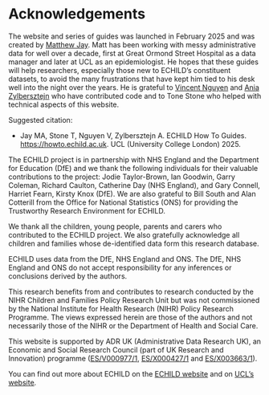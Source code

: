# Acknowledgements {.unnumbered}

The website and series of guides was launched in February 2025 and was created by [Matthew Jay](https://profiles.ucl.ac.uk/60536-matthew-jay){target="_blank"}. Matt has been working with messy administrative data for well over a decade, first at Great Ormond Street Hospital as a data manager and later at UCL as an epidemiologist. He hopes that these guides will help researchers, especially those new to ECHILD's constituent datasets, to avoid the many frustrations that have kept him tied to his desk well into the night over the years. He is grateful to [Vincent Nguyen](https://profiles.ucl.ac.uk/64668-vincent-grigori){target="_blank"} and [Ania Zylbersztejn](https://profiles.ucl.ac.uk/47044-ania-zylbersztejn){target="_blank"} who have contributed code and to Tone Stone who helped with technical aspects of this website.

Suggested citation:

* Jay MA, Stone T, Nguyen V, Zylbersztejn A. ECHILD How To Guides. [https://howto.echild.ac.uk](https://howto.echild.ac.uk){target="_blank"}. UCL (University College London) 2025.

The ECHILD project is in partnership with NHS England and the Department for Education (DfE) and we thank the following individuals for their valuable contributions to the project: Jodie Taylor-Brown, Ian Goodwin, Garry Coleman, Richard Caulton, Catherine Day (NHS England), and Gary Connell, Harriet Fearn, Kirsty Knox (DfE). We are also grateful to Bill South and Alan Cotterill from the Office for National Statistics (ONS) for providing the Trustworthy Research Environment for ECHILD.

We thank all the children, young people, parents and carers who contributed to the ECHILD project. We also gratefully acknowledge all children and families whose de-identified data form this research database.

ECHILD uses data from the DfE, NHS England and ONS. The DfE, NHS England and ONS do not accept responsibility for any inferences or conclusions derived by the authors.

This research benefits from and contributes to research conducted by the NIHR Children and Families Policy Research Unit but was not commissioned by the National Institute for Health Research (NIHR) Policy Research Programme. The views expressed herein are those of the authors and not necessarily those of the NIHR or the Department of Health and Social Care.

This website is supported by ADR UK (Administrative Data Research UK), an Economic and Social Research Council (part of UK Research and Innovation) programme ([ES/V000977/1](https://gtr.ukri.org/projects?ref=ES/X003663/1){target="_blank"}, [ES/X000427/1](https://gtr.ukri.org/projects?ref=ES/X000427/1){target="_blank"} and [ES/X003663/1](https://gtr.ukri.org/projects?ref=ES/X003663/1){target="_blank"}).

You can find out more about ECHILD on the [ECHILD website](https://www.echild.ac.uk/){target="_blank"} and on [UCL's website](https://www.ucl.ac.uk/child-health/research/population-policy-and-practice-research-and-teaching-department/cenb-clinical-20){target="_blank"}. 
